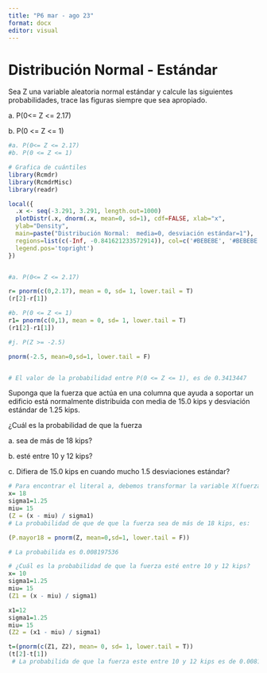 ```yaml
---
title: "P6 mar - ago 23"
format: docx
editor: visual
---
```


# Distribución Normal - Estándar

Sea Z una variable aleatoria normal estándar y calcule las siguientes probabilidades, trace las figuras siempre que sea apropiado.

a\. P(0\<= Z \<= 2.17)

b\. P(0 \<= Z \<= 1)

```r
#a. P(0<= Z <= 2.17)
#b. P(0 <= Z <= 1)

# Grafica de cuántiles
library(Rcmdr)
library(RcmdrMisc)
library(readr)

local({
  .x <- seq(-3.291, 3.291, length.out=1000)  
  plotDistr(.x, dnorm(.x, mean=0, sd=1), cdf=FALSE, xlab="x", 
  ylab="Density", 
  main=paste("Distribución Normal:  media=0, desviación estándar=1"), 
  regions=list(c(-Inf, -0.841621233572914)), col=c('#BEBEBE', '#BEBEBE'), 
  legend.pos='topright')
})


#a. P(0<= Z <= 2.17)

r= pnorm(c(0,2.17), mean = 0, sd= 1, lower.tail = T)
(r[2]-r[1])

#b. P(0 <= Z <= 1)
r1= pnorm(c(0,1), mean = 0, sd= 1, lower.tail = T)
(r1[2]-r1[1])

#j. P(Z >= -2.5)

pnorm(-2.5, mean=0,sd=1, lower.tail = F)


# El valor de la probabilidad entre P(0 <= Z <= 1), es de 0.3413447

```

Suponga que la fuerza que actúa en una columna que ayuda a soportar un edificio está normalmente distribuida con media de 15.0 kips y desviación estándar de 1.25 kips.

¿Cuál es la probabilidad de que la fuerza

a\. sea de más de 18 kips?

b\. esté entre 10 y 12 kips?

c\. Difiera de 15.0 kips en cuando mucho 1.5 desviaciones estándar?

```r
# Para encontrar el literal a, debemos transformar la variable X(fuerza que actúa sobre una columna) a una variable Z. Para realizar está transformación, debemos tipificar la variable X. Esto es, a X se resta la media y se divide para la desviación estándar
x= 18
sigma1=1.25
miu= 15
(Z = (x - miu) / sigma1)
# La probabilidad de que de que la fuerza sea de más de 18 kips, es: 

(P.mayor18 = pnorm(Z, mean=0,sd=1, lower.tail = F))

# La probabilida es 0.008197536

# ¿Cuál es la probabilidad de que la fuerza esté entre 10 y 12 kips? 
x= 10
sigma1=1.25
miu= 15
(Z1 = (x - miu) / sigma1)

x1=12
sigma1=1.25
miu= 15
(Z2 = (x1 - miu) / sigma1)

t=(pnorm(c(Z1, Z2), mean= 0, sd= 1, lower.tail = T))
(t[2]-t[1])
 # La probabilida de que la fuerza este entre 10 y 12 kips es de 0.008165865



```
